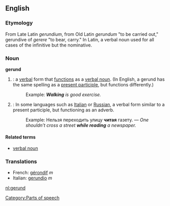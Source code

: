 ==English==
===Etymology===
From Late Latin ''gerundium'', from Old Latin ''gerundum'' "to be carried out," gerundive of ''gerere'' "to bear, carry." In Latin, a verbal noun used for all cases of the infinitive but the nominative.

===Noun===
{{wikipedia}}
'''gerund'''

#{{grammar}}: a [[verbal]] form that [[function]]s as a [[verbal noun]]. (In English, a gerund has the same spelling as a [[present participle]], but functions differently.)
#:Example: '''''Walking''' is good exercise.''
#{{grammar}}: In some languages such as [[Italian]] or [[Russian]], a verbal form similar to a present participle, but functioning as an adverb.
#:Example: Нельзя переходить улицу '''читая''' газету. — ''One shouldn’t cross a street '''while reading''' a newspaper.''

====Related terms====
*[[verbal noun]]

===Translations===
*French: [[gérondif]] ''m''
*Italian: [[gerundio]] ''m''

[[Category:Parts of speech]]

[[nl:gerund]]